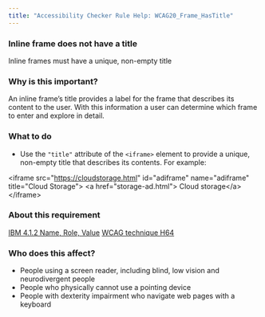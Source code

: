 ```yaml
---
title: "Accessibility Checker Rule Help: WCAG20_Frame_HasTitle"
---
```


<div className="toolHelp">
<Row>
<Column colLg={16} colMd={8} colSm={4} className="toolHead">

### Inline frame does not have a title

<div id="locLevel"></div>

Inline frames must have a unique, non-empty title

</Column>
</Row>
<Row>
<Column colLg={11} colMd={5} colSm={4} className="toolMain">

### Why is this important?

An inline frame’s title provides a label for the frame that describes its content to the user. With this information a user can determine which frame to enter and explore in detail.

<div id="locSnippet"></div>

### What to do

* Use the `"title"` attribute of the `<iframe>` element to provide a unique, non-empty title that describes its contents.
For example:

<CodeSnippet type="multi" light={true}>&lt;iframe src="https://cloudstorage.html" id="adiframe"
       name="adiframe" title="Cloud Storage"&gt;
         &lt;a href="storage-ad.html"&gt; Cloud storage&lt;/a&gt;
&lt;/iframe&gt;</CodeSnippet>

</Column>
<Column colLg={5} colMd={3} colSm={4} className="toolLeft">

### About this requirement

[IBM 4.1.2 Name, Role, Value](https://www.ibm.com/able/requirements/requirements/#4_1_2)
[WCAG technique H64](https://www.w3.org/WAI/WCAG21/Techniques/html/H64)

### Who does this affect?

* People using a screen reader, including blind, low vision and neurodivergent people
* People who physically cannot use a pointing device
* People with dexterity impairment who navigate web pages with a keyboard

</Column>
</Row>
</div>

